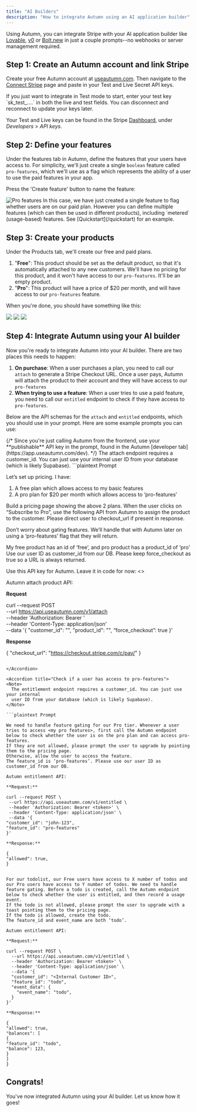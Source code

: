 ```yaml
---
title: "AI Builders"
description: "How to integrate Autumn using an AI application builder"
---
```


Using Autumn, you can integrate Stripe with your AI application builder like [Lovable](https://www.lovable.dev), [v0](https://v0.dev) or [Bolt.new](https://https://bold.new) in just a couple prompts--no webhooks or server management required.

## Step 1: Create an Autumn account and link Stripe

Create your free Autumn account at [useautumn.com](https://app.useautumn.com). Then navigate to the [Connect Stripe](https://app.useautumn.com/integrations/stripe) page and paste in your Test and Live Secret API keys.

<Note>
  If you just want to integrate in Test mode to start, enter your test key
  `sk_test_....` in both the live and test fields. You can disconnect and
  reconnect to update your keys later.
</Note>

Your Test and Live keys can be found in the Stripe [Dashboard](https://dashboard.stripe.com/apikeys),
under _Developers_ > _API keys_.

## Step 2: Define your features

Under the features tab in Autumn, define the features that your users have access to. For simplicity, we'll just create a single `boolean` feature called `pro-features`, which we'll use as a flag which represents the ability of a user to use the paid features in your app.

Press the 'Create feature' button to name the feature:

<img src="/assets/screenshots/pro-features.png" alt="Pro features" />

<Note>
  In this case, we have just created a single feature to flag whether users are
  on our paid plan. However you can define multiple features (which can then be
  used in different products), including `metered` (usage-based) features. See
  [Quickstart](/quickstart) for an example.
</Note>

## Step 3: Create your products

Under the Products tab, we'll create our free and paid plans.

1. "**Free**": This product should be set as the default product, so that it's automatically attached to any new customers. We'll have no pricing for this product, and it won't have access to our `pro-features`. It'll be an empty product.
2. "**Pro**": This product will have a price of $20 per month, and will have access to our `pro-features` feature.

When you're done, you should have something like this:

<Tabs>
  <Tab title="Free Plan">
    <img
      className="border rounded-md"
      src="/assets/screenshots/free-plan.png"
    />
    <img
    src="/assets/screenshots/empty-free-product.png"
    />

  </Tab>
  <Tab title="Pro Plan">
    <img src="/assets/screenshots/pro-plan.png" />
  </Tab>
</Tabs>

## Step 4: Integrate Autumn using your AI builder

Now you're ready to integrate Autumn into your AI builder. There are two places this needs to happen:

1. **On purchase**: When a user purchases a plan, you need to call our `attach` to generate a Stripe Checkout URL. Once a user pays, Autumn will attach the product to their account and they will have access to our `pro-features`
2. **When trying to use a feature**: When a user tries to use a paid feature, you need to call our `entitled` endpoint to check if they have access to `pro-features`.

Below are the API schemas for the `attach` and `entitled` endpoints, which you should use in your prompt. Here are some example prompts you can use:

<Accordion title="Create a Pricing page and call Autumn on purchase">
{/* <Note>
  Since you're just calling Autumn from the frontend, use your **publishable** API key in the prompt, found in the Autumn [developer tab](https://app.useautumn.com/dev).
</Note> */}

<Note>
  The attach endpoint requires a customer_id. You can just use your internal
  user ID from your database (which is likely Supabase).
</Note>
```plaintext Prompt

Let’s set up pricing. I have:

1. A free plan which allows access to my basic features
2. A pro plan for $20 per month which allows access to ‘pro-features’

Build a pricing page showing the above 2 plans. When the user clicks on “Subscribe to Pro”, use the following API from Autumn to assign the product to the customer. Please direct user to checkout_url if present in response.

Don’t worry about gating features. We’ll handle that with Autumn later on using a ‘pro-features’ flag that they will return.

My free product has an id of ‘free’, and pro product has a product_id of ‘pro’ Use our user ID as customer_id from our DB. Please keep force_checkout as true so a URL is always returned.

Use this API key for Autumn. Leave it in code for now: <>

Autumn attach product API:

**Request**

curl --request POST \
--url https://api.useautumn.com/v1/attach \
--header 'Authorization: Bearer <token>' \
--header 'Content-Type: application/json' \
--data '{
"customer_id": "<Your internal Customer ID>",
"product_id": "<Product ID>",
“force_checkout”: true
}'

**Response**

{
"checkout_url": "https://checkout.stripe.com/c/pay/<hash>"
}

````

</Accordion>

<Accordion title="Check if a user has access to pro-features">
<Note>
  The entitlement endpoint requires a customer_id. You can just use your internal
  user ID from your database (which is likely Supabase).
</Note>

```plaintext Prompt

We need to handle feature gating for our Pro tier. Whenever a user tries to access <my pro features>, first call the Autumn endpoint below to check whether the user is on the pro plan and can access pro-features.
If they are not allowed, please prompt the user to upgrade by pointing them to the pricing page.
Otherwise, allow the user to access the feature.
The feature_id is ‘pro-features’. Please use our user ID as customer_id from our DB.

Autumn entitlement API:

**Request:**

curl --request POST \
 --url https://api.useautumn.com/v1/entitled \
 --header 'Authorization: Bearer <token>' \
 --header 'Content-Type: application/json' \
 --data '{
"customer_id": "john-123",
"feature_id": "pro-features"
}'

**Response:**

{
"allowed": true,
}
````

</Accordion>

<Accordion title="For handling usage-based features">

```plaintext Prompt

For our todolist, our Free users have access to X number of todos and our Pro users have access to Y number of todos. We need to handle feature gating. Before a todo is created, call the Autumn endpoint below to check whether the user is entitled, and then record a usage event.
If the todo is not allowed, please prompt the user to upgrade with a toast pointing them to the pricing page.
If the todo is allowed, create the todo.
The feature_id and event_name are both ‘todo’.

Autumn entitlement API:

**Request:**

curl --request POST \
  --url https://api.useautumn.com/v1/entitled \
  --header 'Authorization: Bearer <token>' \
  --header 'Content-Type: application/json' \
  --data '{
  "customer_id": "<Internal Customer ID>",
  "feature_id": "todo",
  "event_data": {
    "event_name": "todo",
  }
}'

**Response:**

{
"allowed": true,
"balances": [
{
"feature_id": "todo",
"balance": 123,
}
]
}
```

</Accordion>

## Congrats!

You've now integrated Autumn using your AI builder. Let us know how it goes!
